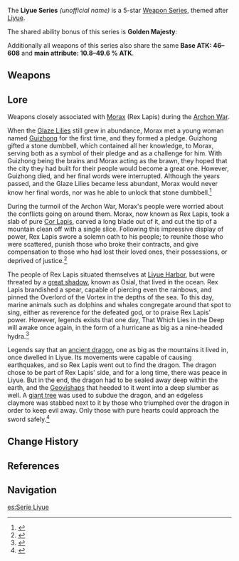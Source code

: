 {{Weapon Series Infobox
|rarity  = 5
|region  = Liyue
|passive = Golden Majesty
|lore    = [[Morax]] during the [[Archon War]]
|other   = Base ATK: 46–608<br />Main attribute: 10.8–49.6% ATK
}}
The '''Liyue Series''' ''(unofficial name)'' is a 5-star [[Weapon Series]], themed after [[Liyue]].

The shared ability bonus of this series is '''Golden Majesty''':<br />
{{Description|Increases Shield Strength by '''20–40'''%. Scoring hits on opponents increases ATK by '''4–8'''% for 8s. Max 5 stacks. Can only occur once every 0.3s. While protected by a shield, this ATK increase effect is increased by 100%.}}

Additionally all weapons of this series also share the same '''Base ATK: 46–608''' and '''main attribute: 10.8–49.6 % ATK'''.

==Weapons==
{{Weapons by Category Table|type=Liyue Series}}

==Lore==
Weapons closely associated with [[Morax]] (Rex Lapis) during the [[Archon War]].

When the [[Glaze Lily|Glaze Lilies]] still grew in abundance, Morax met a young woman named [[Guizhong]] for the first time, and they formed a pledge. Guizhong gifted a stone dumbbell, which contained all her knowledge, to Morax, serving both as a symbol of their pledge and as a challenge for him. With Guizhong being the brains and Morax acting as the brawn, they hoped that the city they had built for their people would become a great one. However, Guizhong died, and her final words were interrupted. Although the years passed, and the Glaze Lilies became less abundant, Morax would never know her final words, nor was he able to unlock that stone dumbbell.<ref>{{Ref/Weapon|Memory of Dust}}</ref>

During the turmoil of the Archon War, Morax's people were worried about the conflicts going on around them. Morax, now known as Rex Lapis, took a slab of pure [[Cor Lapis]], carved a long blade out of it, and cut the tip of a mountain clean off with a single slice. Following this impressive display of power, Rex Lapis swore a solemn oath to his people; to reunite those who were scattered, punish those who broke their contracts, and give compensation to those who had lost their loved ones, their possessions, or deprived of justice.<ref>{{Ref/Weapon|Summit Shaper}}</ref>

The people of Rex Lapis situated themselves at [[Liyue Harbor]], but were threated by a [[Osial|great shadow]], known as Osial, that lived in the ocean. Rex Lapis brandished a spear, capable of piercing even the rainbows, and pinned the Overlord of the Vortex in the depths of the sea. To this day, marine animals such as dolphins and whales congregate around that spot to sing, either as reverence for the defeated god, or to praise Rex Lapis' power. However, legends exists that one day, That Which Lies in the Deep will awake once again, in the form of a hurricane as big as a nine-headed hydra.<ref>{{Ref/Weapon|Vortex Vanquisher}}</ref>

Legends say that an [[Azhdaha|ancient dragon]], one as big as the mountains it lived in, once dwelled in Liyue. Its movements were capable of causing earthquakes, and so Rex Lapis went out to find the dragon. The dragon chose to be part of Rex Lapis' side, and for a long time, there was peace in Liyue. But in the end, the dragon had to be sealed away deep within the earth, and the [[Geovishaps]] that heeded to it went into a deep slumber as well. A [[Nantianmen|giant tree]] was used to subdue the dragon, and an edgeless claymore was stabbed next to it by those who triumphed over the dragon in order to keep evil away. Only those with pure hearts could approach the sword safely.<ref>{{Ref/Weapon|The Unforged}}</ref>

==Change History==
{{Change History|1.1}}

==References==
{{Reflist}}

==Navigation==
{{Weapon Series Navbox}}

[[es:Serie Liyue]]